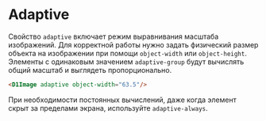 # Adaptive

Свойство `adaptive` включает режим выравнивания масштаба изображений.
Для корректной работы нужно задать физический размер объекта на
изображении при помощи `object-width` или `object-height`. Элементы
с одинаковым значением `adaptive-group` будут вычислять общий масштаб
и выглядеть пропорционально.

```html
<D1Image adaptive object-width="63.5"/>
```

При необходимости постоянных вычислений, даже когда элемент скрыт за
пределами экрана, используйте `adaptive-always`.
